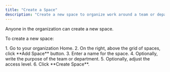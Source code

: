 ```yaml
---
title: "Create a Space"
description: "Create a new space to organize work around a team or department."
---
```



Anyone in the organization can create a new space.

To create a new space:

<Steps>
1. Go to your organization Home.
2. On the right, above the grid of spaces, click **Add Space** button.
3. Enter a name for the space.
4. Optionally, write the purpose of the team or department.
5. Optionally, adjust the access level.
6. Click **Create Space**.
</Steps>
